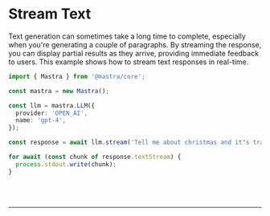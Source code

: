 
# Stream Text

Text generation can sometimes take a long time to complete, especially when you're generating a couple of paragraphs. By streaming the response, you can display partial results as they arrive, providing immediate feedback to users. This example shows how to stream text responses in real-time.

```ts showLineNumbers copy
import { Mastra } from '@mastra/core';

const mastra = new Mastra();

const llm = mastra.LLM({
  provider: 'OPEN_AI',
  name: 'gpt-4',
});

const response = await llm.stream('Tell me about christmas and it"s traditions');

for await (const chunk of response.textStream) {
  process.stdout.write(chunk);
}
```

<br />
<br />
<hr className="dark:border-[#404040] border-gray-300" />
<br />
<br />
<GithubLink link={'https://github.com/mastra-ai/mastra/blob/main/examples/basics/llms/stream-text.ts'} />
